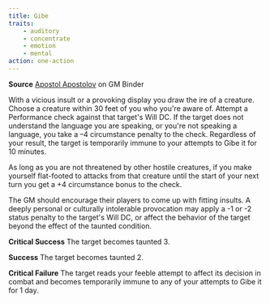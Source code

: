 ```yaml
---
title: Gibe
traits:
    - auditory
    - concentrate
    - emotion
    - mental
action: one-action
---
```


**Source** [Apostol Apostolov](https://www.gmbinder.com/share/-LxCg82n6UeyS6O8sSLM) on GM Binder

With a vicious insult or a provoking display you draw the ire of a creature. Choose a creature within 30 feet of you who you're aware of. Attempt a Performance check against that target's Will DC. If the target does not understand the language you are speaking, or you're not speaking a language, you take a –4 circumstance penalty to the check. Regardless of your result, the target is temporarily immune to your attempts to Gibe it for 10 minutes.

As long as you are not threatened by other hostile creatures, if you make yourself flat-footed to attacks from that creature until the start of your next turn you get a +4 circumstance bonus to the check.

The GM should encourage their players to come up with fitting insults. A deeply personal or culturally intolerable provocation may apply a -1 or -2 status penalty to the target's Will DC, or affect the behavior of the target beyond the effect of the taunted condition.

**Critical Success** The target becomes taunted 3.

**Success** The target becomes taunted 2.

**Critical Failure** The target reads your feeble attempt to affect its decision in combat and becomes temporarily immune to any of your attempts to Gibe it for 1 day.


